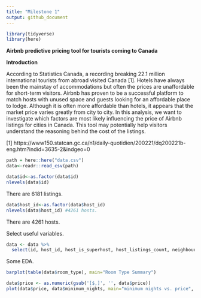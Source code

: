 ```yaml
---
title: "Milestone 1"
output: github_document
---
```


```r
library(tidyverse)
library(here)
```

**Airbnb predictive pricing tool for tourists coming to Canada**

**Introduction**

According to Statistics Canada, a recording breaking 22.1 million international tourists from abroad visited Canada [1]. Hotels have always been the mainstay of accommodations but often the prices are unaffordable for short-term visitors. Airbnb has proven to be a successful platform to match hosts with unused space and guests looking for an affordable place to lodge. Although it is often more affordable than hotels, it appears that the market price varies greatly from city to city. In this analysis, we want to investigate which factors are most likely influencing the price of Airbnb listings for cities in Canada. This tool may potentially help visitors understand the reasoning behind the cost of the listings. 

[1] https://www150.statcan.gc.ca/n1/daily-quotidien/200221/dq200221b-eng.htm?indid=3635-2&indgeo=0

```r
path = here::here("data.csv")
data<-readr::read_csv(path)
```

```r
data$id<-as.factor(data$id)
nlevels(data$id) 
```

There are 6181 listings. 

```r
data$host_id<-as.factor(data$host_id)
nlevels(data$host_id) #4261 hosts.
```

There are 4261 hosts.

Select useful variables.

```r
data <- data %>% 
  select(id, host_id, host_is_superhost, host_listings_count, neighbourhood_cleansed, property_type, room_type, accommodates, bathrooms, bedrooms, beds, price, weekly_price, monthly_price, security_deposit, cleaning_fee, guests_included, extra_people, minimum_nights, maximum_nights, review_scores_rating)
```

Some EDA.

```r
barplot(table(data$room_type), main="Room Type Summary")
```


```r
data$price <- as.numeric(gsub('[$,]', '', data$price))
plot(data$price, data$minimum_nights, main="minimum nights vs. price", xlab="price", ylab="minimum nights")
```


